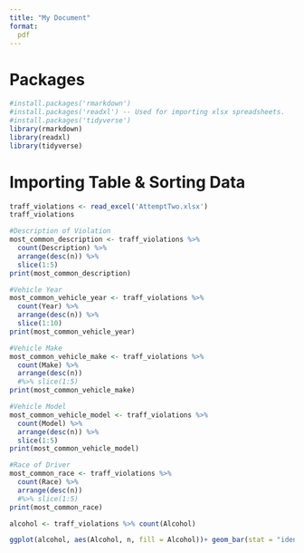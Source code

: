 ```yaml
---
title: "My Document"
format:
  pdf
---
```


# Packages

```R
#install.packages('rmarkdown')
#install.packages('readxl') -- Used for importing xlsx spreadsheets.
#install.packages('tidyverse')
library(rmarkdown)
library(readxl)
library(tidyverse)
```

# Importing Table & Sorting Data

```R
traff_violations <- read_excel('AttemptTwo.xlsx')
traff_violations

#Description of Violation
most_common_description <- traff_violations %>%
  count(Description) %>%
  arrange(desc(n)) %>%
  slice(1:5)
print(most_common_description)

#Vehicle Year
most_common_vehicle_year <- traff_violations %>%
  count(Year) %>%
  arrange(desc(n)) %>%
  slice(1:10)
print(most_common_vehicle_year)

#Vehicle Make
most_common_vehicle_make <- traff_violations %>%
  count(Make) %>%
  arrange(desc(n)) 
  #%>% slice(1:5)
print(most_common_vehicle_make)

#Vehicle Model
most_common_vehicle_model <- traff_violations %>%
  count(Model) %>%
  arrange(desc(n)) %>%
  slice(1:5)
print(most_common_vehicle_model)

#Race of Driver
most_common_race <- traff_violations %>%
  count(Race) %>%
  arrange(desc(n)) 
  #%>% slice(1:5)
print(most_common_race)

alcohol <- traff_violations %>% count(Alcohol)

ggplot(alcohol, aes(Alcohol, n, fill = Alcohol))+ geom_bar(stat = "identity")



```
